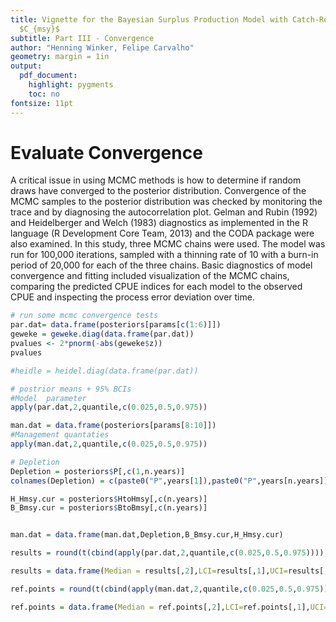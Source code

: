 ```yaml
---
title: Vignette for the Bayesian Surplus Production Model with Catch-Reslience Method
  $C_{msy}$
subtitle: Part III - Convergence
author: "Henning Winker, Felipe Carvalho"
geometry: margin = 1in
output:
  pdf_document:
    highlight: pygments
    toc: no
fontsize: 11pt
---
```


# Evaluate Convergence
A critical issue in using MCMC methods is how to determine if random draws have converged to the posterior distribution. Convergence of the MCMC samples to the posterior distribution was checked by monitoring the trace and by diagnosing the autocorrelation plot. Gelman and Rubin (1992) and Heidelberger and Welch (1983) diagnostics as implemented in the R language (R Development Core Team, 2013) and the CODA package were also examined. In this study, three MCMC chains were used. The model was run for 100,000 iterations, sampled with a thinning rate of 10 with a burn-in period of 20,000 for each of the three chains. Basic diagnostics of model convergence and fitting included visualization of the MCMC chains, comparing the predicted CPUE indices for each model to the observed CPUE and inspecting the process error deviation over time. 
```r
# run some mcmc convergence tests
par.dat= data.frame(posteriors[params[c(1:6)]])
geweke = geweke.diag(data.frame(par.dat))
pvalues <- 2*pnorm(-abs(geweke$z))
pvalues

#heidle = heidel.diag(data.frame(par.dat))

# postrior means + 95% BCIs
#Model  parameter
apply(par.dat,2,quantile,c(0.025,0.5,0.975))

man.dat = data.frame(posteriors[params[8:10]])
#Management quantaties
apply(man.dat,2,quantile,c(0.025,0.5,0.975))

# Depletion
Depletion = posteriors$P[,c(1,n.years)]
colnames(Depletion) = c(paste0("P",years[1]),paste0("P",years[n.years]))

H_Hmsy.cur = posteriors$HtoHmsy[,c(n.years)]
B_Bmsy.cur = posteriors$BtoBmsy[,c(n.years)]


man.dat = data.frame(man.dat,Depletion,B_Bmsy.cur,H_Hmsy.cur)

results = round(t(cbind(apply(par.dat,2,quantile,c(0.025,0.5,0.975)))),3)

results = data.frame(Median = results[,2],LCI=results[,1],UCI=results[,3],Geweke.p=round(pvalues,3))

ref.points = round(t(cbind(apply(man.dat,2,quantile,c(0.025,0.5,0.975)))),3)

ref.points = data.frame(Median = ref.points[,2],LCI=ref.points[,1],UCI=ref.points[,3])

```
